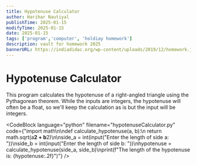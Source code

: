 ```yaml
---
title: Hypotenuse Calculator
author: Harihar Nautiyal
publishTime: 2025-01-15
modifyTime: 2025-01-15
date: 2025-01-15
tags: ['program','computer', 'holdiay homework']
description: vault for homework 2025
bannerURL: https://indiadidac.org/wp-content/uploads/2019/12/homework.jpg
---
```


# Hypotenuse Calculator

This program calculates the hypotenuse of a right-angled triangle using the Pythagorean theorem. While the inputs are integers, the hypotenuse will often be a float, so we'll keep the calculation as is but the input will be integers.

<CodeBlock
language="python"
filename="hypotenuseCalculator.py"
code={"import math\n\ndef calculate_hypotenuse(a, b):\n    return math.sqrt(a**2 + b**2)\n\nside_a = int(input(\"Enter the length of side a: \"))\nside_b = int(input(\"Enter the length of side b: \"))\nhypotenuse = calculate_hypotenuse(side_a, side_b)\nprint(f\"The length of the hypotenuse is: {hypotenuse:.2f}\")"} 
/>